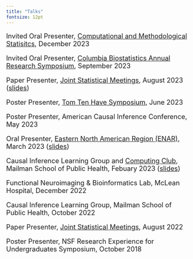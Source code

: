 ```yaml
---
title: "Talks"
fontsize: 12pt
---
```

<font size = "4">


Invited Oral Presenter, [Computational and Methodological Statisitcs](https://www.cmstatistics.org/), December 2023 

Invited Oral Presenter, [Columbia Biostatistics Annual Research Symposium](https://www.publichealth.columbia.edu/academics/departments/biostatistics/news-events/columbia-biostatistics-annual-research-symposium-cbars), September 2023 

Paper Presenter, [Joint Statistical Meetings](https://ww2.amstat.org/meetings/jsm/2023/), August 2023 ([slides](docs_to_link/JSM_2023_presentation.pdf))

Poster Presenter, [Tom Ten Have Symposium](https://www.eventbrite.com/e/the-2023-thomas-r-ten-have-symposium-on-statistics-in-mental-health-registration-547800434847), June 2023

Poster Presenter, American Causal Inference Conference, May 2023

Oral Presenter, [Eastern North American Region (ENAR)](https://www.enar.org/meetings/spring2023/), March 2023 ([slides](docs_to_link/ENAR_2023_presentation.pdf))

Causal Inference Learning Group and [Computing Club](http://cu-biostats-computing-club.org/index.html), Mailman School of Public Health, Febuary 2023 ([slides](docs_to_link/dag_software_pres.html))

Functional Neuroimaging & Bioinformatics Lab, McLean Hospital, December 2022

Causal Inference Learning Group, Mailman School of Public Health, October 2022

Paper Presenter, [Joint Statistical Meetings](https://ww2.amstat.org/meetings/jsm/2022/), August 2022

Poster Presenter, NSF Research Experience for Undergraduates Symposium, October 2018

</font>
